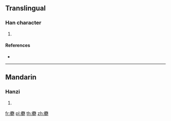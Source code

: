 ==Translingual==

===Han character===
{{Han char|rn=75|rad=木|as=17|sn=21|four=|canj=DTVD}}

# {{defn|Han|sort=木17}}

====References====
* {{Han ref|kx=0562.320|dkj=15901|dj=0951.110|hdz=21321.020|uh=6B01|ud=27393}}

----

==Mandarin==

===Hanzi===
{{cmn-hanzi|pin=[[nóng]] ([[nong2]])|wg=nung<sup>2</sup>}}

# {{defn|lang=cmn|sort=木17}}

[[fr:欁]]
[[pl:欁]]
[[th:欁]]
[[zh:欁]]